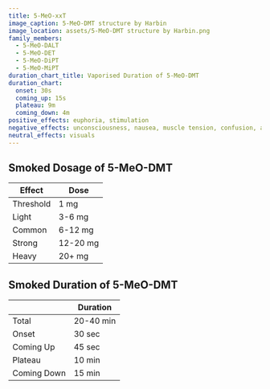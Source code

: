 ---
title: 5-MeO-xxT
image_caption: 5-MeO-DMT structure by Harbin
image_location: assets/5-MeO-DMT structure by Harbin.png
family_members:
  - 5-MeO-DALT
  - 5-MeO-DET
  - 5-MeO-DiPT
  - 5-MeO-MiPT
duration_chart_title: Vaporised Duration of 5-MeO-DMT
duration_chart:
  onset: 30s
  coming_up: 15s
  plateau: 9m
  coming_down: 4m
positive_effects: euphoria, stimulation
negative_effects: unconsciousness, nausea, muscle tension, confusion, anxiety
neutral_effects: visuals
---

## Smoked Dosage of 5-MeO-DMT
| Effect | Dose |
| --- | --- |
| Threshold | 1 mg |
| Light | 3-6 mg |
| Common | 6-12 mg |
| Strong | 12-20 mg |
| Heavy | 20+ mg |


<Chart title={frontmatter.duration_chart_title} data={frontmatter.duration_chart} />

## Smoked Duration of 5-MeO-DMT
| | Duration |
| --- | --- |
| Total | 20-40 min |
| Onset | 30 sec |
| Coming Up |45 sec |
| Plateau | 10 min |
| Coming Down | 15 min |
